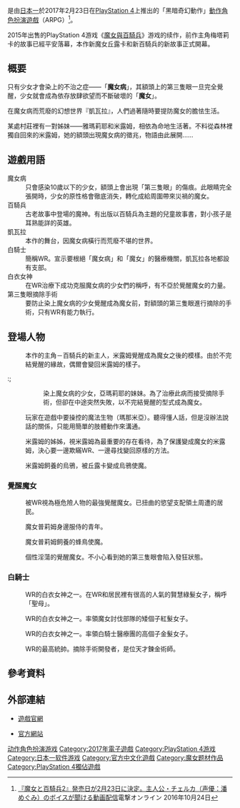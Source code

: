 {{NoteTA
| G1 = Games
}}
{{Infobox VG
| title= 魔女與百騎兵2
| japanese = 魔女と百騎兵2
| english=The Witch and the Hundred Knight 2
| image=The Witch and the Hundred Knight 2 cover.jpg
| caption=
| developer= [[日本一SOFTWARE|日本一SOFTWARE]]
| publisher= 日本一SOFTWARE
| distributor=
| producer=新川宗平
| artist= 花城まどか
| director= 浅野健太
| composer={{tsl|jp|佐藤天平}}
| series=
| engine=
| released= {{vgrelease|JP|2017年2月23日|TW|2017年5月25日}}
| genre= [[動作角色扮演遊戲|動作角色扮演]]
| modes= [[单人游戏|单人游戏]]
| platforms= [[PlayStation_4|PlayStation 4]]
}}

{{vgname|魔女與百騎兵2|ja=魔女と百騎兵2|en=The Witch and the Hundred Knight 2}}是由[[日本一|日本一]]於2017年2月23日在[[PlayStation_4|PlayStation 4]]上推出的「黑暗奇幻動作」[[動作角色扮演遊戲|動作角色扮演遊戲]]（ARPG）<ref>[http://dengekionline.com/elem/000/001/396/1396586/ 『魔女と百騎兵2』発売日が2月23日に決定。主人公・チェルカ（声優：潘めぐみ）のボイスが聞ける動画配信]電撃オンライン 2016年10月24日</ref>。

2015年出售的PlayStation 4游戏《[[魔女與百騎兵|魔女與百騎兵]]》游戏的续作，前作主角梅塔莉卡的故事已經平安落幕，本作新魔女丘露卡和新百騎兵的新故事正式開幕。

== 概要 ==
{{Plot style|time=2017-03-19}}

只有少女才會染上的不治之症——「'''魔女病'''」，其額頭上的第三隻眼一旦完全覺醒，少女就會成為依存放肆欲望而不斷破壞的「'''魔女'''」。

在魔女病而荒廢的幻想世界『凱瓦拉』，人們過著隨時要提防魔女的膽怯生活。

某處村莊裡有一對姊妹——雅瑪莉耶和米露姆，相依為命地生活著。不料從森林裡獨自回來的米露姆，她的額頭出現魔女病的徵兆，物語由此展開……

== 遊戲用語 ==

; 魔女病
: 只會感染10歲以下的少女，額頭上會出現「第三隻眼」的傷痕。此眼睛完全張開時，少女的原性格會徹底消失，轉化成給周圍帶來災禍的魔女。
; 百騎兵
: 古老故事中登場的魔神。有出版以百騎兵為主題的兒童故事書，對小孩子是耳熟能詳的英雄。
; 凱瓦拉
: 本作的舞台，因魔女病橫行而荒廢不堪的世界。
; 白騎士
: 簡稱WR。宣示要根絕「魔女病」和「魔女」的醫療機關，凱瓦拉各地都設有支部。
; 白衣女神
: 在WR治療下成功克服魔女病的少女們的稱呼，有不亞於覺醒魔女的力量。
; 第三隻眼摘除手術
: 要防止染上魔女病的少女覺醒成為魔女前，對額頭的第三隻眼進行摘除的手術，只有WR有能力執行。

== 登場人物 ==

; {{nihongo|丘露卡|チェルカ|Chelka|聲優：[[潘惠美|潘惠美]]}}
: 本作的主角－百騎兵的新主人，米露姆覺醒成為魔女之後的模樣。由於不完結覺醒的緣故，偶爾會變回米露姆的樣子。

:; {{nihongo|米露姆|ミルム|Milm|聲優：潘惠美}}
:: 染上魔女病的少女，亞瑪莉耶的妹妹。為了治療此病而接受摘除手術，但卻在中途突然失敗，以不完結覺醒的型式成為魔女。

; {{nihongo|百騎兵|ひゃっきへい|Cavalry|聲優：[[水原薰|水原薰]]}}
: 玩家在遊戲中要操控的魔法生物（瑪那米亞）。聽得懂人話，但是沒辦法說話的關係，只能用簡單的肢體動作來溝通。

; {{nihongo|亞瑪莉耶|アマリエ|Amalie|聲優：[[三澤紗千香|三澤紗千香]]}}
: 米露姆的姊姊，視米露姆為最重要的存在看待，為了保護變成魔女的米露姆，決心要一邊欺瞞WR、一邊尋找變回原樣的方法。

; {{nihongo|弗尼姆金|フニンムギン|Huninmugin|聲優：[[津田健次郎|津田健次郎]]}}
: 米露姆飼養的烏鴉，被丘露卡變成烏鴉使魔。

=== 覺醒魔女 ===

; {{nihongo|普莉姆|プリム|聲優：[[明坂聰美|明坂聰美]]}}
: 被WR視為極危險人物的最強覺醒魔女。已扭曲的慾望支配領土周遭的居民。

; {{nihongo|阿提斯|アティス|聲優：[[小林大紀|小林大紀]]}}
: 魔女普莉姆身邊服侍的青年。

; {{nihongo|鴴|チドリ|聲優：[[野上翔|野上翔]]}}
: 魔女普莉姆飼養的蜂鳥使魔。

; {{nihongo|伊莎貝爾|イザベル|聲優：[[小林優|小林優]]}}
: 個性淫蕩的覺醒魔女。不小心看到她的第三隻眼會陷入發狂狀態。

=== 白騎士 ===

; {{nihongo|加布莉葉蕾|ガブリエーレ|聲優：[[淵上舞_(聲優)|淵上舞]]}}
: WR的白衣女神之一。在WR和居民裡有很高的人氣的賢慧綠髮女子，稱呼「聖母」。

; {{nihongo|蘇菲|ゾフィー|聲優：[[大地葉|大地葉]]}}
: WR的白衣女神之一。率領魔女討伐部隊的矮個子紅髮女子。

; {{nihongo|莉莎|リサ|聲優：[[相坂優歌|相坂優歌]]}}
: WR的白衣女神之一。率領白騎士醫療團的高個子金髮女子。

; {{nihongo|提歐德爾|テオドール|聲優：[[杉山紀彰|杉山紀彰]]}}
: WR的最高統帥。摘除手術開發者，是位天才鍊金術師。

== 參考資料 ==
{{Reflist}}

== 外部連結 ==
* {{ja}}[http://nippon1.jp/consumer/majo100_2/ 遊戲官網]
* {{zh}}[http://csasia.sega.jp/majo100_2/ 官方網站]

{{DEFAULTSORT:Majo To Hyakkihei 2}}

[[Category:动作角色扮演游戏|动作角色扮演游戏]]
[[Category:2017年電子遊戲|Category:2017年電子遊戲]]
[[Category:PlayStation_4游戏|Category:PlayStation 4游戏]]
[[Category:日本一软件游戏|Category:日本一软件游戏]]
[[Category:官方中文化遊戲|Category:官方中文化遊戲]]
[[Category:魔女题材作品|Category:魔女题材作品]]
[[Category:PlayStation_4獨佔遊戲|Category:PlayStation 4獨佔遊戲]]